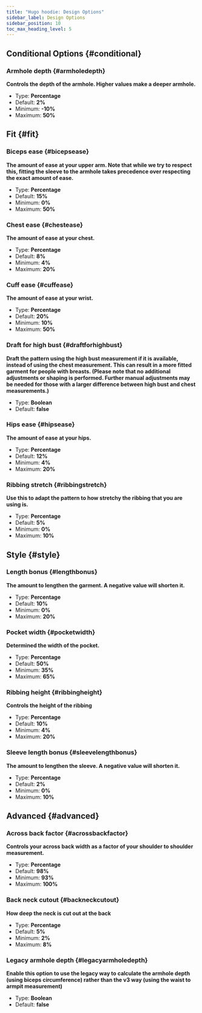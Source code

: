 ```yaml
---
title: "Hugo hoodie: Design Options"
sidebar_label: Design Options
sidebar_position: 10
toc_max_heading_level: 5
---
```



## Conditional Options {#conditional}
### Armhole depth {#armholedepth}

**Controls the depth of the armhole. Higher values make a deeper armhole.**
- Type: **Percentage**
- Default: **2%**
- Minimum: **-10%**
- Maximum: **50%**

<Armholedepth />

## Fit {#fit}
### Biceps ease {#bicepsease}

**The amount of ease at your upper arm. Note that while we try to respect this, fitting the sleeve to the armhole takes precedence over respecting the exact amount of ease.**
- Type: **Percentage**
- Default: **15%**
- Minimum: **0%**
- Maximum: **50%**

<Bicepsease />

### Chest ease {#chestease}

**The amount of ease at your chest.**
- Type: **Percentage**
- Default: **8%**
- Minimum: **4%**
- Maximum: **20%**

<Chestease />

### Cuff ease {#cuffease}

**The amount of ease at your wrist.**
- Type: **Percentage**
- Default: **20%**
- Minimum: **10%**
- Maximum: **50%**

<Cuffease />

### Draft for high bust {#draftforhighbust}

**Draft the pattern using the high bust measurement if it is available, instead of using the chest measurement. This can result in a more fitted garment for people with breasts. (Please note that no additional adjustments or shaping is performed. Further manual adjustments may be needed for those with a larger difference between high bust and chest measurements.)**
- Type: **Boolean**
- Default: **false**

<Draftforhighbust />

### Hips ease {#hipsease}

**The amount of ease at your hips.**
- Type: **Percentage**
- Default: **12%**
- Minimum: **4%**
- Maximum: **20%**

<Hipsease />

### Ribbing stretch {#ribbingstretch}

**Use this to adapt the pattern to how stretchy the ribbing that you are using is.**
- Type: **Percentage**
- Default: **5%**
- Minimum: **0%**
- Maximum: **10%**

<Ribbingstretch />

## Style {#style}
### Length bonus {#lengthbonus}

**The amount to lengthen the garment. A negative value will shorten it.**
- Type: **Percentage**
- Default: **10%**
- Minimum: **0%**
- Maximum: **20%**

<Lengthbonus />

### Pocket width {#pocketwidth}

**Determined the width of the pocket.**
- Type: **Percentage**
- Default: **50%**
- Minimum: **35%**
- Maximum: **65%**

<Pocketwidth />

### Ribbing height {#ribbingheight}

**Controls the height of the ribbing**
- Type: **Percentage**
- Default: **10%**
- Minimum: **4%**
- Maximum: **20%**

<Ribbingheight />

### Sleeve length bonus {#sleevelengthbonus}

**The amount to lengthen the sleeve. A negative value will shorten it.**
- Type: **Percentage**
- Default: **2%**
- Minimum: **0%**
- Maximum: **10%**

<Sleevelengthbonus />

## Advanced {#advanced}
### Across back factor {#acrossbackfactor}

**Controls your across back width as a factor of your shoulder to shoulder measurement.**
- Type: **Percentage**
- Default: **98%**
- Minimum: **93%**
- Maximum: **100%**

<Acrossbackfactor />

### Back neck cutout {#backneckcutout}

**How deep the neck is cut out at the back**
- Type: **Percentage**
- Default: **5%**
- Minimum: **2%**
- Maximum: **8%**

<Backneckcutout />

### Legacy armhole depth {#legacyarmholedepth}

**Enable this option to use the legacy way to calculate the armhole depth (using biceps circumference) rather than the v3 way (using the waist to armpit measurement)**
- Type: **Boolean**
- Default: **false**

<Legacyarmholedepth />
